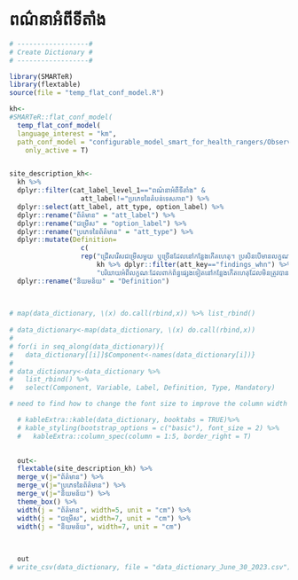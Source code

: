 # ពណ៌នាអំពីទីតាំង {.unnumbered}

```r

# ------------------#
# Create Dictionary #
# ------------------#

library(SMARTeR)
library(flextable)
source(file = "temp_flat_conf_model.R")

kh<-
#SMARTeR::flat_conf_model(
  temp_flat_conf_model(
  language_interest = "km",
  path_conf_model = "configurable_model_smart_for_health_rangers/Observations_Specimens_Final_conf_model_smart_for_health_rangers.xml",
    only_active = T)


site_description_kh<-  
  kh %>% 
  dplyr::filter(cat_label_level_1=="ពណ៌នាអំពីទីតាំង" &
                  att_label!="ប្រភេទនៃតំបន់ទេសភាព") %>% 
  dplyr::select(att_label, att_type, option_label) %>% 
  dplyr::rename("ព័ត៌មាន" = "att_label") %>% 
  dplyr::rename("ជម្រើស" = "option_label") %>% 
  dplyr::rename("ប្រភេទនៃព័ត៌មាន" = "att_type") %>% 
  dplyr::mutate(Definition=
                  c(
                  rep("ជ្រើសរើសជម្រើសមួយ ឬច្រើនដែលនៅកន្លែងកើតហេតុ។ ប្រសិនបើមានលក្ខណៈពិសេសពាក់ព័ន្ធផ្សេងទៀតនៅកន្លែងកើតហេតុដែលមិនបានផ្តល់ឱ្យនៅក្នុងជម្រើសដែលអាចមានផលប៉ះពាល់ដល់ជំងឺ ឬងាប់ នោះអ្នកអាចជ្រើសរើសជម្រើស 'ការរកឃើញផ្សេងទៀត' ហើយប្រអប់បរិយាយនឹងលេចឡើងដើម្បីពណ៌នាអំពីពួកវា។", 
                      kh %>% dplyr::filter(att_key=="findings_whn") %>% nrow()),
                      "បរិយាយអំពីលក្ខណៈដែលពាក់ព័ន្ធផ្សេងទៀតនៅកន្លែងកើតហេតុដែលមិនត្រូវបានផ្តល់ឱ្យនៅក្នុងបញ្ជី'ការរកឃើញ' ដែលអាចមានផលវិបាកនៃជំងឺឬងាប់")) %>% 
  dplyr::rename("និយមន័យ" = "Definition")  

    
        
# map(data_dictionary, \(x) do.call(rbind,x)) %>% list_rbind()
    
# data_dictionary<-map(data_dictionary, \(x) do.call(rbind,x)) 
# 
# for(i in seq_along(data_dictionary)){
#   data_dictionary[[i]]$Component<-names(data_dictionary[i])}
# 
# data_dictionary<-data_dictionary %>% 
#   list_rbind() %>% 
#   select(Component, Variable, Label, Definition, Type, Mandatory)

# need to find how to change the font size to improve the column width

  # kableExtra::kable(data_dictionary, booktabs = TRUE)%>%
  # kable_styling(bootstrap_options = c("basic"), font_size = 2) %>% 
  #   kableExtra::column_spec(column = 1:5, border_right = T) 

  
  out<-  
  flextable(site_description_kh) %>% 
  merge_v(j="ព័ត៌មាន") %>% 
  merge_v(j="ប្រភេទនៃព័ត៌មាន") %>% 
  merge_v(j="និយមន័យ") %>% 
  theme_box() %>% 
  width(j = "ព័ត៌មាន", width=5, unit = "cm") %>% 
  width(j = "ជម្រើស", width=7, unit = "cm") %>% 
  width(j = "និយមន័យ", width=7, unit = "cm")
  
  

  out
# write_csv(data_dictionary, file = "data_dictionary_June_30_2023.csv")

```

